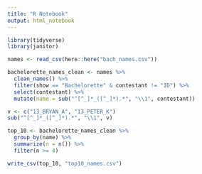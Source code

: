 ```yaml
---
title: "R Notebook"
output: html_notebook
---
```


```r
library(tidyverse)
library(janitor)

names <- read_csv(here::here("bach_names.csv"))

bachelorette_names_clean <- names %>% 
  clean_names() %>% 
  filter(show == "Bachelorette" & contestant != "ID") %>% 
  select(contestant) %>% 
  mutate(name = sub("^[^_]*_([^_]*).*", "\\1", contestant))

v <- c("13_BRYAN_A", "13_PETER_K")
sub("^[^_]*_([^_]*).*", "\\1", v)
```


```r
top_10 <- bachelorette_names_clean %>% 
  group_by(name) %>% 
  summarize(n = n()) %>% 
  filter(n >= 4)

write_csv(top_10, "top10_names.csv")
```

